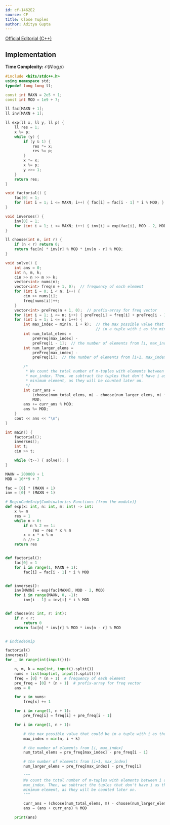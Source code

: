 ```yaml
---
id: cf-1462E2
source: CF
title: Close Tuples
author: Aditya Gupta
---
```


[Official Editorial (C++)](https://codeforces.com/blog/entry/85594)

## Implementation

**Time Complexity:** $\mathcal{O}(N\log p)$

<LanguageSection>
<CPPSection>

```cpp
#include <bits/stdc++.h>
using namespace std;
typedef long long ll;

const int MAXN = 2e5 + 1;
const int MOD = 1e9 + 7;

ll fac[MAXN + 1];
ll inv[MAXN + 1];

ll exp(ll x, ll y, ll p) {
	ll res = 1;
	x %= p;
	while (y) {
		if (y & 1) {
			res *= x;
			res %= p;
		}
		x *= x;
		x %= p;
		y >>= 1;
	}
	return res;
}

void factorial() {
	fac[0] = 1;
	for (int i = 1; i <= MAXN; i++) { fac[i] = fac[i - 1] * i % MOD; }
}

void inverses() {
	inv[0] = 1;
	for (int i = 1; i <= MAXN; i++) { inv[i] = exp(fac[i], MOD - 2, MOD); }
}

ll choose(int n, int r) {
	if (n < r) return 0;
	return fac[n] * inv[r] % MOD * inv[n - r] % MOD;
}

void solve() {
	int ans = 0;
	int n, m, k;
	cin >> n >> m >> k;
	vector<int> nums(n);
	vector<int> freq(n + 1, 0);  // frequency of each element
	for (int i = 0; i < n; i++) {
		cin >> nums[i];
		freq[nums[i]]++;
	}
	vector<int> preFreq(n + 1, 0);  // prefix-array for freq vector
	for (int i = 1; i <= n; i++) { preFreq[i] = freq[i] + preFreq[i - 1]; }
	for (int i = 1; i <= n; i++) {
		int max_index = min(n, i + k);  // the max possible value that could be
		                                // in a tuple with i as the minimum
		int num_total_elems =
		    preFreq[max_index] -
		    preFreq[i - 1];  // the number of elements from [i, max_index]
		int num_larger_elems =
		    preFreq[max_index] -
		    preFreq[i];  // the number of elements from [i+1, max_index]

		/*
		 * We count the total number of m-tuples with elements between i and
		 * max_index. Then, we subtract the tuples that don't have i as their
		 * minimum element, as they will be counted later on.
		 */
		int curr_ans =
		    (choose(num_total_elems, m) - choose(num_larger_elems, m) + MOD) %
		    MOD;
		ans += curr_ans % MOD;
		ans %= MOD;
	}
	cout << ans << "\n";
}

int main() {
	factorial();
	inverses();
	int t;
	cin >> t;

	while (t--) { solve(); }
}
```

</CPPSection>
<PySection>

```py
MAXN = 200000 + 1
MOD = 10**9 + 7

fac = [0] * (MAXN + 1)
inv = [0] * (MAXN + 1)

# BeginCodeSnip{Combinatorics Functions (from the module)}
def exp(x: int, n: int, m: int) -> int:
	x %= m
	res = 1
	while n > 0:
		if n % 2 == 1:
			res = res * x % m
		x = x * x % m
		n //= 2
	return res


def factorial():
	fac[0] = 1
	for i in range(1, MAXN + 1):
		fac[i] = fac[i - 1] * i % MOD


def inverses():
	inv[MAXN] = exp(fac[MAXN], MOD - 2, MOD)
	for i in range(MAXN, 0, -1):
		inv[i - 1] = inv[i] * i % MOD


def choose(n: int, r: int):
	if n < r:
		return 0
	return fac[n] * inv[r] % MOD * inv[n - r] % MOD


# EndCodeSnip

factorial()
inverses()
for _ in range(int(input())):

	n, m, k = map(int, input().split())
	nums = list(map(int, input().split()))
	freq = [0] * (n + 1)  # frequency of each element
	pre_freq = [0] * (n + 1)  # prefix-array for freq vector
	ans = 0

	for x in nums:
		freq[x] += 1

	for i in range(1, n + 1):
		pre_freq[i] = freq[i] + pre_freq[i - 1]

	for i in range(1, n + 1):

		# the max possible value that could be in a tuple with i as the minimum
		max_index = min(n, i + k)

		# the number of elements from [i, max_index]
		num_total_elems = pre_freq[max_index] - pre_freq[i - 1]

		# the number of elements from [i+1, max_index]
		num_larger_elems = pre_freq[max_index] - pre_freq[i]

		"""
		We count the total number of m-tuples with elements between i and
		max_index. Then, we subtract the tuples that don't have i as their
		minimum element, as they will be counted later on.
		"""

		curr_ans = (choose(num_total_elems, m) - choose(num_larger_elems, m)) % MOD
		ans = (ans + curr_ans) % MOD

	print(ans)
```

</PySection>
</LanguageSection>
